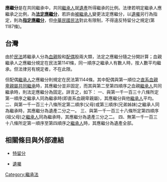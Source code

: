 {{wwv|area=台湾}}
{{legal}}
'''應繼分'''是在共同繼承中，共同[[繼承人|繼承人]]就[[遺產|遺產]]所得繼承的比例。法律若明定繼承人應繼承之比例，為'''[[法定應繼分|法定應繼分]]'''，若許由[[被繼承人|被繼承人]]變更法定應繼分，以[[遺囑|遺囑]]另行為指定，則為'''[[指定應繼分|指定應繼分]]'''，但[[中華民國民法|中華民國民法]]對此有限制，不得違反特留分之規定(第1187條)。

== 台灣 ==
{{wikisource|民法 (中華民國)}}
由於[[民法_(中華民國)|民法]]將繼承人分為[[血親|血親]]股和[[配偶|配偶]]股兩大類，法定之應繼分隨之分開計算；血親繼承人之應繼分規定在民法第1141條，同一順序之繼承人有數人時，按人數平均繼承。但法律另有規定者，不在此限。

但配偶[[繼承人|繼承人]]之應繼分則規定在民法第1144條。其中配偶與第一順位之[[直系血親卑親屬|直系血親卑親屬]][[共同繼承|共同繼承]]時，其應繼分並非固定，而其與第二至第四順序之血親[[繼承人|繼承人]]共同繼承時，則法定應繼分為固定。詳言之，如下：
一、與第一千一百三十八條所定第一順序之繼承人同為繼承時(即直系血親卑親屬)，其應繼分與他[[繼承人|繼承人]]平均。
二、與第一千一百三十八條所定第二順序(父母)或第三順序(兄弟姊妹)之繼承人同為繼承時，其應繼分為遺產二分之一。
三、與第一千一百三十八條所定第四順序(祖父母)之[[繼承人|繼承人]]同為繼承時，其應繼分為遺產三分之二。
四、無第一千一百三十八條所定第一順序至第四順序之[[繼承人|繼承人]]時，其應繼分為遺產全部。

== 相關條目與外部連結 ==
* [[特留分|特留分]]

* [[遺囑|遺囑]]

{{law-stub}}

[[Category:繼承法|Category:繼承法]]